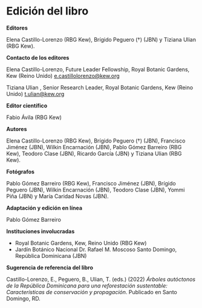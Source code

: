 # Edición del libro {.unnumbered}

**Editores**

Elena Castillo-Lorenzo (RBG Kew), Brígido Peguero (†) (JBN) y Tiziana Ulian (RBG Kew).

**Contacto de los editores**

Elena Castillo-Lorenzo, Future Leader Fellowship, Royal Botanic Gardens, Kew (Reino Unido) [e.castillolorenzo\@kew.org](mailto:e.castillolorenzo@kew.org){.email}

Tiziana Ulian , Senior Research Leader, Royal Botanic Gardens, Kew (Reino Unido) [t.ulian\@kew.org](mailto:t.ulian@kew.org){.email}

**Editor científico**

Fabio Ávila (RBG Kew)

**Autores**

Elena Castillo-Lorenzo (RBG Kew), Brígido Peguero (†) (JBN), Francisco Jiménez (JBN), Wilkin Encarnación (JBN), Pablo Gómez Barreiro (RBG Kew), Teodoro Clase (JBN), Ricardo García (JBN) y Tiziana Ulian (RBG Kew).

**Fotógrafos**

Pablo Gómez Barreiro (RBG Kew), Francisco Jiménez (JBN),  Brígido Peguero (JBN), Wilkin Encarnación (JBN), Teodoro Clase (JBN), Yommi Piña (JBN) y María Caridad Novas (JBN). 

**Adaptación y edición en línea**

Pablo Gómez Barreiro

**Instituciones involucradas**

-   Royal Botanic Gardens, Kew, Reino Unido (RBG Kew)
-   Jardín Botánico Nacional Dr. Rafael M. Moscoso Santo Domingo, República Dominicana (JBN)

**Sugerencia de referencia del libro**

Castillo-Lorenzo, E., Peguero, B., Ulian, T. (eds.) (2022) *Árboles autóctonos de la República Dominicana para una reforestación sustentable: Características de conservación y propagación*. Publicado en Santo Domingo, RD.
